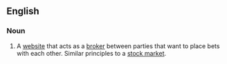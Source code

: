 {{also|bet-exchange}}
==English==

===Noun===
{{wikipedia}}
{{en-noun|head=[[bet]] [[exchange]]}}

# A [[website]] that acts as a [[broker]] between parties that want to place bets with each other. Similar principles to a [[stock market]].